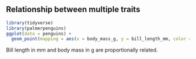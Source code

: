 ## Relationship between multiple traits
```r
library(tidyverse)
library(palmerpenguins)
ggplot(data = penguins) + 
  geom_point(mapping = aes(x = body_mass_g, y = bill_length_mm, color = species))

```


Bill length in mm and body mass in g are proportionally related.